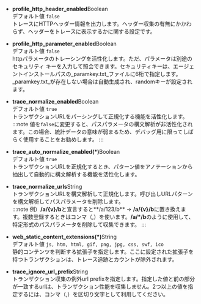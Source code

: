 -   **profile_http_header_enabled**<span class='type'>Boolean</span><br/>
      デフォルト値 `false`<br/>
      トレースにHTTPヘッダー情報を出力します。ヘッダー収集の有無にかかわらず、ヘッダーをトレースに表示するかに関する設定です。 

-   **profile_http_parameter_enabled**<span class='type'>Boolean</span><br/>
      デフォルト値 `false`<br/>
      httpパラメータのトレーシングを活性化します。ただ、パラメータは別途のセキュリティ キーを入力して照会できます。セキュリティキーは、エージェントインストールパスの_paramkey.txt_ファイルに6桁で指定します。_paramkey.txt_が存在しない場合は自動生成され、randomキーが設定されます。

-   **trace_normalize_enabled**<span class='type'>Boolean</span><br/>
        デフォルト値 `true`<br/>
        トランザクションURLをパーシングして正規化する機能を活性化します。
    :::note
    値を`false`に変更すると、パスパラメータの構文解析が非活性化されます。この場合、統計データの意味が弱まるため、デバッグ用に限ってしばらく使用することをお勧めします。
    :::

-   **trace_auto_normalize_enabled(\*)**<span class='type'>Boolean</span><br/>
      デフォルト値 `true`<br/>
      トランザクションURLを正規化するとき、パターン値をアノテーションから抽出して自動的に構文解析する機能を活性化します。

-   **trace_normalize_urls**<span class='type'>String</span><br/>
        トランザクションURLを構文解析して正規化します。呼び出しURLパターンを構文解析してパスパラメータを削除します。<br/>
    :::note
    例）**/a/{v}/b**と宣言すると**/a/123/b** → **/a/{v}/b**に置き換えます。複数登録するときはコンマ（,）を使います。**/a/\*/b**のように使用して、特定形式のパスパラメータを削除して収集できます。
    :::

-   **web_static_content_extensions(\*)**<span class='type'>String</span><br/>
      デフォルト値 `js, htm, html, gif, png, jpg, css, swf, ico`<br/>
      静的コンテンツを判断する拡張子を指定します。ここに設定された拡張子を持つトランザクションは、トレース追跡とカウントが除外されます。

-   **trace_ignore_url_prefix**<span class='type'>String</span><br/>
      トランザクション収集の例外url prefixを指定します。指定した値と前の部分が一致するurlは、トランザクション性能を収集しません。2つ以上の値を指定するには、コンマ（,）を区切り文字として利用してください。

